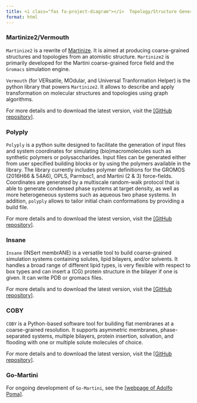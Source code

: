 ```yaml
---
title: <i class="fas fa-project-diagram"></i>  Topology/Structure Generation
format: html
---
```


::: software-card
### Martinize2/Vermouth

`Martinize2` is a rewrite of [Martinize](./legacy.qmd#martinize). It is aimed at producing coarse-grained structures and topologies from an atomistic structure. `Martinize2` is primarily developed for the Martini coarse-grained force field and the `Gromacs` simulation engine. 

`Vermouth` (for VERsatile, MOdular, and Universal Tranformation Helper) is the python library that powers `Martinize2`. It allows to describe and apply transformation on molecular structures and topologies using graph algorithms.

For more details and to download the latest version, visit the [[GitHub repository]](https://github.com/marrink-lab/vermouth-martinize).

:::

::: software-card
### Polyply

`Polyply` is a python suite designed to facilitate the generation of input files and system coordinates for simulating (bio)macromolecules such as synthetic polymers or polysaccharides. Input files can be generated either from user specified building blocks or by using the polymers available in the library. The library currently includes polymer definitions for the GROMOS (2016H66 & 54A6), OPLS, Parmbsc1, and Martini (2 & 3) force-fields. Coordinates are generated by a multiscale random-walk protocol that is able to generate condensed phase systems at target density, as well as more heterogeneous systems such as aqueous two phase systems. In addition, `polyply` allows to tailor initial chain conformations by providing a build file.

For more details and to download the latest version, visit the [[GitHub repository]](https://github.com/marrink-lab/polyply_1.0).
:::

::: software-card
### Insane

`Insane` (INSert membrANE) is a versatile tool to build coarse-grained simulation systems containing solutes, lipid bilayers, and/or solvents. It handles a broad range of different lipid types, is very flexible with respect to box types and can insert a (CG) protein structure in the bilayer if one is given. It can write PDB or gromacs files.

For more details and to download the latest version, visit the [[GitHub repository]](https://github.com/Tsjerk/Insane).
:::

::: software-card
### COBY

`COBY` is a Python-based software tool for building flat membranes at a coarse-grained resolution. It supports asymmetric membranes, phase-separated systems, multiple bilayers, protein insertion, solvation, and flooding with one or multiple solute molecules of choice.

For more details and to download the latest version, visit the [[GitHub repository]](https://github.com/MikkelDA/COBY).
:::

::: software-card
### Go-Martini

For ongoing development of `Go-Martini`, see the [[webpage of Adolfo Poma]](http://pomalab.ippt.pan.pl/web/index.html).
:::

